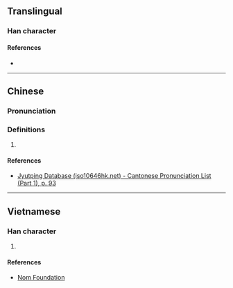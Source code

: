 {{character info}}
==Translingual==

===Han character===
{{Han char|rn=38|rad=女|as=07|sn=10|four=|canj=VNKM,VNKV|ids=⿰女延}}

====References====
* {{Han ref|kx=0263.170|dkj=06339|dj=0530.040|hdz=21045.070|uh=5A2B|ud=23083}}

----

==Chinese==
{{zh-forms}}

===Pronunciation===
{{zh-pron
|m=yán
|c=jin4
|cat=
}}

===Definitions===
{{zh-hanzi}}

# {{rfdef|zh}}

====References====
* [http://www.iso10646hk.net/jp/document/download.jsp Jyutping Database (iso10646hk.net) - Cantonese Pronunciation List (Part 1), p. 93]

----

==Vietnamese==

===Han character===
{{vi-readings|reading=duyên|rs=女07}}

# {{rfdef|vi|sort=女07}}

====References====
* [http://nomfoundation.org/common/nom_details.php?codepoint=5a2b Nom Foundation]